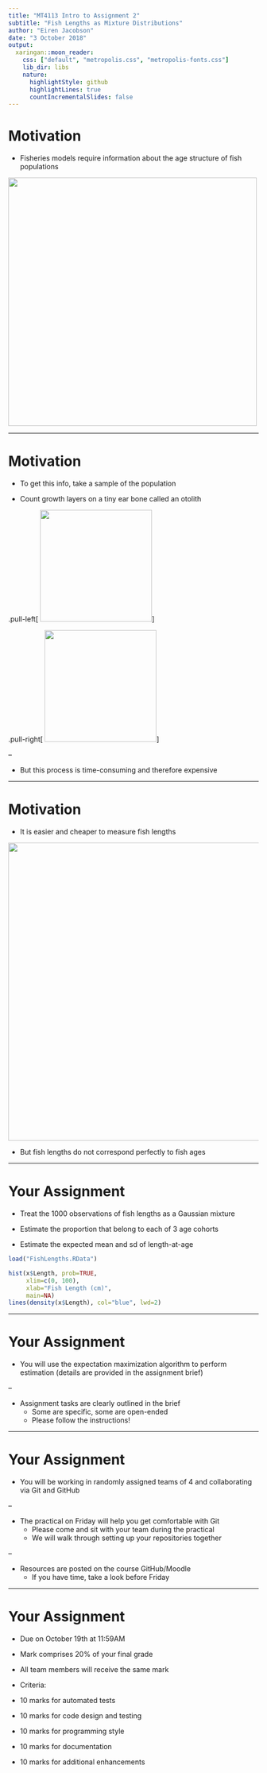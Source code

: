 ```yaml
---
title: "MT4113 Intro to Assignment 2"
subtitle: "Fish Lengths as Mixture Distributions"
author: "Eiren Jacobson"
date: "3 October 2018"
output:
  xaringan::moon_reader:
    css: ["default", "metropolis.css", "metropolis-fonts.css"]
    lib_dir: libs
    nature:
      highlightStyle: github
      highlightLines: true
      countIncrementalSlides: false
---
```


# Motivation

- Fisheries models require information about the age structure of fish populations

<img src="model.png" width="500">

---

# Motivation

- To get this info, take a sample of the population

- Count growth layers on a tiny ear bone called an otolith

.pull-left[
<img src="MicroPrep.jpg" height="225">
]

.pull-right[
<img src="Otolith.jpg" height="225">
]

--

- But this process is time-consuming and therefore expensive

---

# Motivation

- It is easier and cheaper to measure fish lengths

<img src="Observer.jpg" width="600">

- But fish lengths do not correspond perfectly to fish ages

---

# Your Assignment

- Treat the 1000 observations of fish lengths as a Gaussian mixture 

- Estimate the proportion that belong to each of 3 age cohorts

- Estimate the expected mean and sd of length-at-age

```r

load("FishLengths.RData")

hist(x$Length, prob=TRUE, 
     xlim=c(0, 100),
     xlab="Fish Length (cm)",
     main=NA)
lines(density(x$Length), col="blue", lwd=2)

```

---

# Your Assignment

- You will use the expectation maximization algorithm to perform estimation (details are provided in the assignment brief)

--

- Assignment tasks are clearly outlined in the brief
  - Some are specific, some are open-ended
  - Please follow the instructions!

---

# Your Assignment

- You will be working in randomly assigned teams of 4 and collaborating via Git and GitHub

--

- The practical on Friday will help you get comfortable with Git
  - Please come and sit with your team during the practical 
  - We will walk through setting up your repositories together

--

- Resources are posted on the course GitHub/Moodle
  - If you have time, take a look before Friday

---

# Your Assignment

- Due on October 19th at 11:59AM

- Mark comprises 20% of your final grade

- All team members will receive the same mark 

- Criteria:
 - 10 marks for automated tests
 - 10 marks for code design and testing
 - 10 marks for programming style
 - 10 marks for documentation
 - 10 marks for additional enhancements